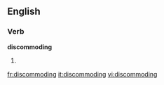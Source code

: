 
==English==

===Verb===
'''discommoding'''

# {{present participle of|[[discommode]]}}

[[fr:discommoding]]
[[it:discommoding]]
[[vi:discommoding]]